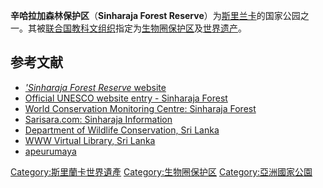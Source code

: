 {{Infobox Protected area
| name = 辛哈拉加森林保护区
| iucn_category = II
| photo = SL Sinharaja Forest asv2020-01 img03.jpg
| photo_caption = 
| location = [[斯里兰卡|斯里兰卡]][[薩伯勒格穆沃省|薩伯勒格穆沃省]]及[[南部省_(斯里蘭卡)|南部省]]
| nearest_city = 
| embedded1={{designation list | embed=yes
| designation1=WHS
| designation1_date = 1988 <small>(12th [[World_Heritage_Committee|session]])</small>
| designation1_type = Natural
| designation1_criteria =ix, x
| designation1_number = [http://whc.unesco.org/en/list/405 405]
| designation1_free1name = State Party
| designation1_free1value = {{SRI}}
| designation1_free2name = 地区
| designation1_free2value = [[亚洲和太平洋地区世界遗产列表|亚洲和太平洋地区]]
}}
| lat_d = 6
| lat_m = 25
| lat_s = 00
| lat_NS = N 
| long_d = 80
| long_m = 30
| long_s = 00
| long_EW = E 
| area = 88.64平方公里
| established = 1978年4月
| visitation_num = 
| visitation_year = 
| governing_body = 森林保护局
}}

'''辛哈拉加森林保护区'''（'''Sinharaja Forest Reserve'''）为[[斯里兰卡|斯里兰卡]]的国家公园之一。其被[[联合国|联合国]][[教科文组织|教科文组织]]指定为[[生物圈保护区|生物圈保护区]]及[[世界遗产|世界遗产]]。

== 参考文献 ==
{{refbegin|2}}
*[https://web.archive.org/web/20181126204418/https://www.sinharaja.net/ '''Sinharaja Forest Reserve'' website]
* [http://whc.unesco.org/en/list/405 Official UNESCO website entry - Sinharaja Forest] {{Wayback|url=http://whc.unesco.org/en/list/405 |date=20170705153327 }}
* [http://www.wcmc.org.uk/protected_areas/data/wh/sinharaj.html World Conservation Monitoring Centre: Sinharaja Forest] {{Wayback|url=http://www.wcmc.org.uk/protected_areas/data/wh/sinharaj.html |date=20070222210957 }}
* [http://www.sarisara.com/Sinharaja_02/index.php Sarisara.com: Sinharaja Information]
*[https://web.archive.org/web/20070407034125/http://www.dwlc.lk/ Department of Wildlife Conservation, Sri Lanka]
*[http://www.lankalibrary.com/wlife.html WWW Virtual Library, Sri Lanka]
*[https://web.archive.org/web/20080905174923/http://www.lankadeepa.lk/Section/apeurumaya/082008/29082008.htm apeurumaya]
{{refend}}
{{斯里兰卡世界遗产}}
{{世界遗产小作品}}

[[Category:斯里蘭卡世界遺產|Category:斯里蘭卡世界遺產]]
[[Category:生物圈保护区|Category:生物圈保护区]]
[[Category:亞洲國家公園|Category:亞洲國家公園]]